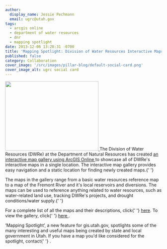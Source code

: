 ```yaml
---
author:
  display_name: Jessie Pechmann
  email: ugrc@utah.gov
tags:
  - arcgis online
  - department of water resources
  - dnr
  - mapping spotlight
date: 2013-12-06 13:28:31 -0700
title: 'Mapping Spotlight: Division of Water Resources Interactive Maps'
published: false
category: Collaboration
cover_image: '/src/images/pillar-blog/default-social-card.png'
cover_image_alt: ugrc social card
---
```



<p>
  <a href="/images/404.png">
    <img src="/images/404.png" alt="" title="DWReGallery" width="300" height="223" class="inline-text-left" />
  </a>
  The Division of Water Resources (DWRe) at the Department of Natural Resources has created <a href="https://utahdnr.maps.arcgis.com/apps/PublicGallery/index.html?appid=85fc79669ffc421787501a7a9185a980&group=05b76e9c026248c3971ebe9da4f864ae">
    an interactive map gallery using ArcGIS Online
  </a> to showcase all of DWRe's interactive maps in a single location. The interactive map gallery provides easy navigation
  and a static location for finding newly created maps.{' '}
</p>
<p>
  The maps in the gallery range from a basic water resources reference map to a map of the Fremont River and it's local
  reservoirs and diversions. The maps can be used to reference anything related to water resources, such as
  water-related land use, tracking DWRe's projects, and drought conditions/water supply.{' '}
</p>
<p>
  For a complete list of all the maps and their descriptions, click{' '}
  <a href="https://docs.google.com/a/utah.gov/document/d/1IQhoxOXuF7wtxF1xBoPCswS1brTJ8rlGkYzTnLRg67c/edit">here</a>. To
  view the gallery, click{' '}
  <a href="https://utahdnr.maps.arcgis.com/apps/PublicGallery/index.html?appid=85fc79669ffc421787501a7a9185a980&group=05b76e9c026248c3971ebe9da4f864ae">
    here
  </a>
  .
</p>
<p>
  ‘Mapping Spotlight’, a new feature for gis.utah.gov, spotlights some of the many interesting and useful maps being
  created by state and local government in Utah. If you have a map you'd like considered for the spotlight, contact{' '}
  <Contacts subject={frontmatter.title} contactKey="ugrc" inline />.
</p>
